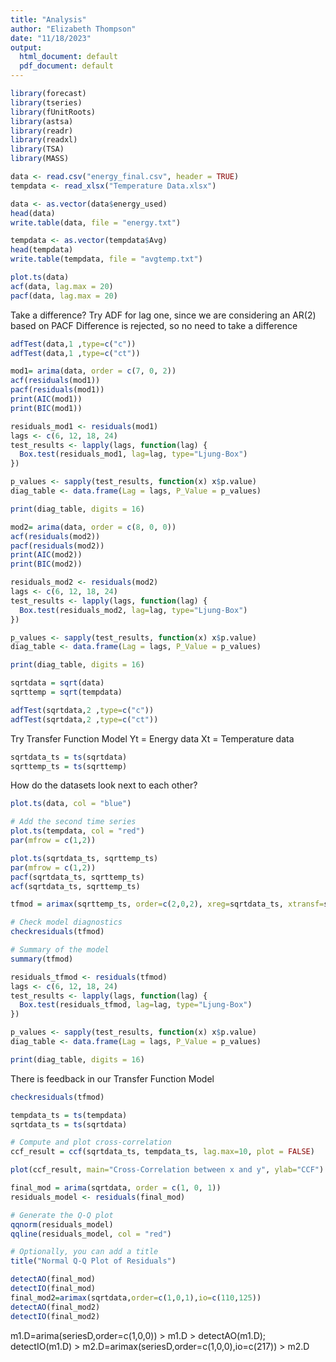 ```yaml
---
title: "Analysis"
author: "Elizabeth Thompson"
date: "11/18/2023"
output:
  html_document: default
  pdf_document: default
---
```

```r
library(forecast)
library(tseries)
library(fUnitRoots)
library(astsa)
library(readr)
library(readxl)
library(TSA)
library(MASS)
```

```r
data <- read.csv("energy_final.csv", header = TRUE)
tempdata <- read_xlsx("Temperature Data.xlsx")
```


```r
data <- as.vector(data$energy_used)
head(data)
write.table(data, file = "energy.txt")

tempdata <- as.vector(tempdata$Avg)
head(tempdata)
write.table(tempdata, file = "avgtemp.txt")
```

```r
plot.ts(data)
acf(data, lag.max = 20)
pacf(data, lag.max = 20)
```
Take a difference? Try ADF for lag one, since we are considering an AR(2) based on PACF
Difference is rejected, so no need to take a difference
```r
adfTest(data,1 ,type=c("c"))
adfTest(data,1 ,type=c("ct")) 
```


```r
mod1= arima(data, order = c(7, 0, 2))
acf(residuals(mod1))
pacf(residuals(mod1))
print(AIC(mod1))
print(BIC(mod1))

residuals_mod1 <- residuals(mod1) 
lags <- c(6, 12, 18, 24)
test_results <- lapply(lags, function(lag) {
  Box.test(residuals_mod1, lag=lag, type="Ljung-Box")
})

p_values <- sapply(test_results, function(x) x$p.value)
diag_table <- data.frame(Lag = lags, P_Value = p_values)

print(diag_table, digits = 16)
```


```r
mod2= arima(data, order = c(8, 0, 0))
acf(residuals(mod2))
pacf(residuals(mod2))
print(AIC(mod2))
print(BIC(mod2))

residuals_mod2 <- residuals(mod2) 
lags <- c(6, 12, 18, 24)
test_results <- lapply(lags, function(lag) {
  Box.test(residuals_mod2, lag=lag, type="Ljung-Box")
})

p_values <- sapply(test_results, function(x) x$p.value)
diag_table <- data.frame(Lag = lags, P_Value = p_values)

print(diag_table, digits = 16)
```

```r
sqrtdata = sqrt(data)
sqrttemp = sqrt(tempdata)
```

```r
adfTest(sqrtdata,2 ,type=c("c"))
adfTest(sqrtdata,2 ,type=c("ct")) 
```
Try Transfer Function Model 
Yt = Energy data
Xt = Temperature data

```r
sqrtdata_ts = ts(sqrtdata)
sqrttemp_ts = ts(sqrttemp)
```

How do the datasets look next to each other?
```r
plot.ts(data, col = "blue")

# Add the second time series
plot.ts(tempdata, col = "red")
par(mfrow = c(1,2))
```


```r
plot.ts(sqrtdata_ts, sqrttemp_ts)
par(mfrow = c(1,2))
pacf(sqrtdata_ts, sqrttemp_ts)
acf(sqrtdata_ts, sqrttemp_ts)
```


```r
tfmod = arimax(sqrttemp_ts, order=c(2,0,2), xreg=sqrtdata_ts, xtransf=sqrtdata_ts, transfer=list(c(1,0)))

# Check model diagnostics
checkresiduals(tfmod)

# Summary of the model
summary(tfmod)

residuals_tfmod <- residuals(tfmod) 
lags <- c(6, 12, 18, 24)
test_results <- lapply(lags, function(lag) {
  Box.test(residuals_tfmod, lag=lag, type="Ljung-Box")
})

p_values <- sapply(test_results, function(x) x$p.value)
diag_table <- data.frame(Lag = lags, P_Value = p_values)

print(diag_table, digits = 16)
```

There is feedback in our Transfer Function Model
```r
checkresiduals(tfmod)

tempdata_ts = ts(tempdata)
sqrtdata_ts = ts(sqrtdata)

# Compute and plot cross-correlation
ccf_result = ccf(sqrtdata_ts, tempdata_ts, lag.max=10, plot = FALSE)

plot(ccf_result, main="Cross-Correlation between x and y", ylab="CCF")
```

```r
final_mod = arima(sqrtdata, order = c(1, 0, 1))
residuals_model <- residuals(final_mod)

# Generate the Q-Q plot
qqnorm(residuals_model)
qqline(residuals_model, col = "red")

# Optionally, you can add a title
title("Normal Q-Q Plot of Residuals")
```
```r
detectAO(final_mod)
detectIO(final_mod)
final_mod2=arimax(sqrtdata,order=c(1,0,1),io=c(110,125))
detectAO(final_mod2)
detectIO(final_mod2)
```

m1.D=arima(seriesD,order=c(1,0,0))
  > m1.D
  > detectAO(m1.D); detectIO(m1.D)
  > m2.D=arimax(seriesD,order=c(1,0,0),io=c(217))
  > m2.D

